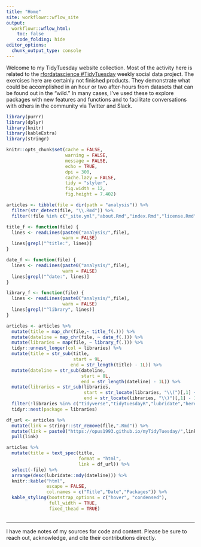 ```yaml
---
title: "Home"
site: workflowr::wflow_site
output:
  workflowr::wflow_html:
    toc: false
    code_folding: hide
editor_options:
  chunk_output_type: console
---
```


Welcome to my TidyTuesday website collection. Most of the activity here is related to the [rfordatascience #TidyTuesday](https://github.com/rfordatascience/tidytuesday) weekly social data project. The exercises here are certainly not finished products. They demonstrate what could be accomplished in an hour or two after-hours from datasets that can be found out in the "wild." In many cases, I've used these to explore packages with new features and functions and to facilitate conversations with others in the community via Twitter and Slack.

```r
library(purrr)
library(dplyr)
library(knitr)
library(kableExtra)
library(stringr)

knitr::opts_chunk$set(cache = FALSE, 
                      warning = FALSE, 
                      message = FALSE, 
                      echo = TRUE, 
                      dpi = 300, 
                      cache.lazy = FALSE,
                      tidy = "styler", 
                      fig.width = 12, 
                      fig.height = 7.402)

articles <- tibble(file = dir(path = "analysis")) %>% 
  filter(str_detect(file, "\\.Rmd")) %>% 
  filter(!file %in% c("_site.yml","about.Rmd","index.Rmd","license.Rmd","rsconnect"))

title_f <- function(file) {
  lines <- readLines(paste0("analysis/",file),
                     warn = FALSE)  
  lines[grepl("^title:", lines)]
}

date_f <- function(file) {
  lines <- readLines(paste0("analysis/",file),
                     warn = FALSE)  
  lines[grepl("^date:", lines)]
}

library_f <- function(file) {
  lines <- readLines(paste0("analysis/",file),
                     warn = FALSE)  
  lines[grepl("^library", lines)]
}
```

```r

articles <- articles %>% 
  mutate(title = map_chr(file,~ title_f(.))) %>% 
  mutate(dateline = map_chr(file, ~ date_f(.))) %>% 
  mutate(libraries = map(file, ~ library_f(.))) %>%
  tidyr::unnest_longer(col = libraries) %>% 
  mutate(title = str_sub(title, 
                         start = 9L,
                        end = str_length(title) - 1L)) %>% 
  mutate(dateline = str_sub(dateline, 
                            start = 8L,
                            end = str_length(dateline) - 1L)) %>% 
  mutate(libraries = str_sub(libraries, 
                             start = str_locate(libraries, "\\(")[,1] + 1,
                             end = str_locate(libraries, "\\)")[,1] - 1 )) %>%
  filter(!libraries %in% c("tidyverse","tidytuesdayR","lubridate","here","hrbrthemes", "tweetrmd") ) %>% 
  tidyr::nest(package = libraries) 

df_url <- articles %>% 
  mutate(link = stringr::str_remove(file,".Rmd")) %>% 
  mutate(link = paste0("https://opus1993.github.io/myTidyTuesday/",link,".html")) %>% 
  pull(link)  

articles %>% 
  mutate(title = text_spec(title,
                           format = "html", 
                           link = df_url)) %>% 
  select(-file) %>% 
  arrange(desc(lubridate::mdy(dateline))) %>% 
  knitr::kable("html", 
               escape = FALSE,
               col.names = c("Title","Date","Packages")) %>%
  kable_styling(bootstrap_options = c("hover", "condensed"),
                full_width = TRUE,
                fixed_thead = TRUE)  
  
```

----

I have made notes of my sources for code and content. Please be sure to reach out, acknowledge, and cite their contributions directly.